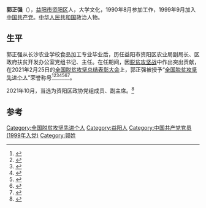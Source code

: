 '''郭正强'''（{{bd|1970年|10月}}），[[益阳市|益阳市]][[资阳区|资阳区]]人，大学文化，1990年8月参加工作，1999年9月加入[[中国共产党|中国共产党]]。[[中华人民共和国|中华人民共和国]]政治人物。

== 生平 ==
郭正强从长沙农业学校食品加工专业毕业后，历任益阳市资阳区农业局副局长、区政府扶贫开发办公室党组书记、主任。在任期间，因[[脱贫攻坚战|脱贫攻坚战]]中作出突出贡献，在2021年2月25日的[[全国脱贫攻坚总结表彰大会|全国脱贫攻坚总结表彰大会]]上，郭正强被授予“[[全国脱贫攻坚先进个人|全国脱贫攻坚先进个人]]”荣誉称号<ref>{{Cite web|title=关于全国脱贫攻坚先进个人先进集体拟表彰对象的公示|url=https://www.chinanews.com/gn/2021/02-10/9409480.shtml|accessdate=2021-03-12|work=[[中新网|中新网]]}}</ref><ref>{{Cite web|title=全国脱贫攻坚1981名先进个人和1501个先进集体名单发布|url=https://www.thepaper.cn/newsDetail_forward_11460123|accessdate=2021-03-12|work=[[澎湃新闻|澎湃新闻]]}}</ref><ref>{{Cite web|title=全国脱贫攻坚先进个人1981名、先进集体1501个 名单公布|url=https://www.bjnews.com.cn/detail/161425514215596.html|accessdate=2021-03-12|work=[[北京新闻网|北京新闻网]]}}</ref><ref>{{cite web | title=关于表彰全国脱贫攻坚先进个人和先进集体的决定 | website=人民日报 | date=2013-07-17 | url=http://paper.people.com.cn/rmrb/html/2021-02/26/nw.D110000renmrb_20210226_4-03.htm | language=zh | access-date=2021-03-17}}</ref><ref>{{cite web | title=全国脱贫攻坚先进个人名单 | website=光明日报-光明网 | url=https://epaper.gmw.cn/gmrb/html/2021-02/26/nw.D110000gmrb_20210226_1-08.htm | language=zh | access-date=2021-03-17}}</ref><ref>{{cite web | title=全国脱贫攻坚1981名先进个人和1501个先进集体名单发布 | website=东方网 | date=2021-02-25 | url=https://n.eastday.com/pnews/161425172177019915 | language=zh | access-date=2021-03-17}}</ref><ref>{{cite web | title=中共中央国务院关于表彰全国脱贫攻坚先进个人和先进集体的决定 | website=[[环球网|环球网]] | url=https://china.huanqiu.com/article/424sBpZGkdl | language=zh | access-date=2021-03-17}}</ref>。

2021年10月，当选为资阳区政协党组成员、副主席。<ref>{{cite web |title=郭正强 |url=http://www.hnziyang.gov.cn/18534/18525/18644/18660/19127/content_1479914.html |website=资阳区人民政府入口网站 |accessdate=2022-02-23}}</ref>

==参考==
{{Reflist}}

[[Category:全国脱贫攻坚先进个人|Category:全国脱贫攻坚先进个人]]
[[Category:益阳人|Category:益阳人]]
[[Category:中国共产党党员_(1999年入党)|Category:中国共产党党员 (1999年入党)]]
[[Category:郭姓|Category:郭姓]]